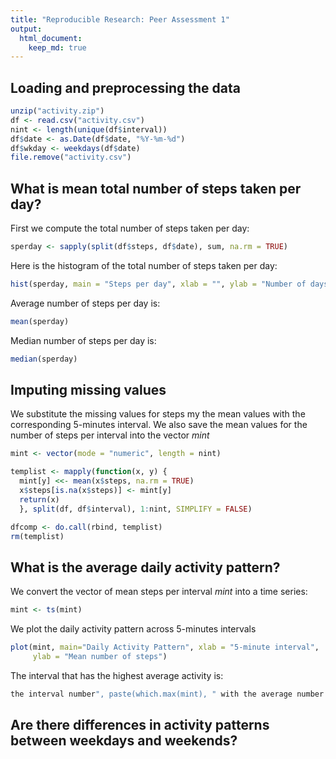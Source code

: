 ```yaml
---
title: "Reproducible Research: Peer Assessment 1"
output: 
  html_document:
    keep_md: true
---
```



## Loading and preprocessing the data
```r
unzip("activity.zip")
df <- read.csv("activity.csv")
nint <- length(unique(df$interval))
df$date <- as.Date(df$date, "%Y-%m-%d")
df$wkday <- weekdays(df$date)
file.remove("activity.csv")


```

## What is mean total number of steps taken per day?
First we compute the total number of steps taken per day:

```r
sperday <- sapply(split(df$steps, df$date), sum, na.rm = TRUE)
```

Here is the histogram of the total number of steps taken per day:
```r
hist(sperday, main = "Steps per day", xlab = "", ylab = "Number of days")
```

Average number of steps per day is:

```r
mean(sperday)
```

Median number of steps per day is:

```r
median(sperday)
```

## Imputing missing values

We substitute the missing values for steps my the mean values with the corresponding 5-minutes interval. We also save the mean values for the number of steps per interval into the vector *mint*

```r
mint <- vector(mode = "numeric", length = nint)

templist <- mapply(function(x, y) {
  mint[y] <<- mean(x$steps, na.rm = TRUE)
  x$steps[is.na(x$steps)] <- mint[y]
  return(x)
  }, split(df, df$interval), 1:nint, SIMPLIFY = FALSE)

dfcomp <- do.call(rbind, templist)
rm(templist)
```

## What is the average daily activity pattern?

We convert the vector of mean steps per interval *mint* into a time series:
```r
mint <- ts(mint)
```

We plot the daily activity pattern across 5-minutes intervals

```r
plot(mint, main="Daily Activity Pattern", xlab = "5-minute interval",
     ylab = "Mean number of steps")
```

The interval that has the highest average activity is:
```r
the interval number", paste(which.max(mint), " with the average number of steps ", max(mint))
```


## Are there differences in activity patterns between weekdays and weekends?
